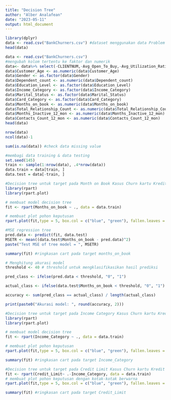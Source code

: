 ---
title: "Decision Tree"
author: "Alber Analafean"
date: "2023-05-11"
output: html_document
---

```{r}
library(dplyr)
data <- read.csv("BankChurners.csv") #dataset menggunakan data Problem Churner Kartu Kredit di sebuah Bank
head(data)
```
```{r}
data <- read.csv("BankChurners.csv")
#mengubah kolom tertentu ke faktor dan numerik
data<- data%>% select(-CLIENTNUM,-Avg_Open_To_Buy,-Avg_Utilization_Ratio,-Total_Trans_Amt, -Total_Trans_Ct)
data$Customer_Age <- as.numeric(data$Customer_Age)
data$Gender <- as.factor(data$Gender)
data$Dependent_count <- as.numeric(data$Dependent_count)
data$Education_Level <- as.factor(data$Education_Level)
data$Income_Category <- as.factor(data$Income_Category)
data$Marital_Status <- as.factor(data$Marital_Status)
data$Card_Category <- as.factor(data$Card_Category)
data$Months_on_book <- as.numeric(data$Months_on_book)
data$Total_Relationship_Count <- as.numeric(data$Total_Relationship_Count)
data$Months_Inactive_12_mon <- as.numeric(data$Months_Inactive_12_mon)
data$Contacts_Count_12_mon <- as.numeric(data$Contacts_Count_12_mon)
head(data)
```


```{r}
nrow(data)
ncol(data)-1 
```


```{r}
sum(is.na(data)) #check data missing value
```


```{r}
#membagi data training & data testing
set.seed(145)
train <- sample(1:nrow(data), .4*nrow(data))
data.train = data[train, ]
data.test = data[-train, ]
```

```{r}
#Decision tree untuk target pada Month on Book Kasus Churn kartu Kredit di Bank
library(rpart)
library(rpart.plot)

# membuat model decision tree
fit <- rpart(Months_on_book ~ ., data = data.train)

# membuat plot pohon keputusan 
rpart.plot(fit,type = 5, box.col = c("blue", "green"), fallen.leaves = FALSE)
```

```{r}
#MSE regression tree
pred.data <- predict(fit, data.test)
MSETR <- mean((data.test$Months_on_book - pred.data)^2)
paste("Test MSE of tree model = ", MSETR)
```
```{r}
summary(fit) #ringkasan cart pada target months_on_book
```
```{r}
# Menghitung akurasi model
threshold <- 40 # threshold untuk mengklasifikasikan hasil prediksi

pred_class <- ifelse(pred.data < threshold, "0", "1")

actual_class <- ifelse(data.test$Months_on_book < threshold, "0", "1")

accuracy <- sum(pred_class == actual_class) / length(actual_class)

print(paste0("Akurasi model: ", round(accuracy, 2)))

```

```{r}
#Decision tree untuk target pada Income Category Kasus Churn kartu Kredit di Bank
library(rpart)
library(rpart.plot)

# membuat model decision tree
fit <- rpart(Income_Category ~ ., data = data.train)

# membuat plot pohon keputusan 
rpart.plot(fit,type = 5, box.col = c("blue", "green"), fallen.leaves = FALSE)

```


```{r}
summary(fit) #ringkasan cart pada target Income_Category
```

```{r}
#Decision tree untuk target pada Credit Limit Kasus Churn kartu Kredit di Bank
fit <- rpart(Credit_Limit~ .-Income_Category, data = data.train)
# membuat plot pohon keputusan dengan kotak-kotak berwarna
rpart.plot(fit,type = 5, box.col = c("blue", "green"), fallen.leaves = FALSE)
```
```{r}
summary(fit) #ringkasan cart pada target Credit_Limit
```




